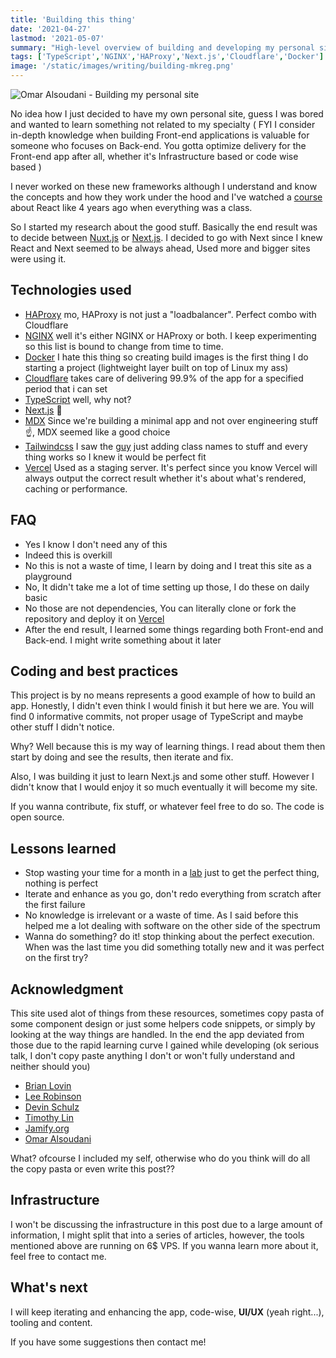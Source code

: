 ```yaml
---
title: 'Building this thing'
date: '2021-04-27'
lastmod: '2021-05-07'
summary: "High-level overview of building and developing my personal site and some of the struggles for someone whose specialty is not Front-end. And by that I mean I have zero knowledge of CSS (Well not zero maybe 5%)."
tags: ['TypeScript','NGINX','HAProxy','Next.js','Cloudflare','Docker']
image: '/static/images/writing/building-mkreg.png'
---
```


<Image
  src="/static/images/writing/building-mkreg.png"
  alt="Omar Alsoudani - Building my personal site"
  width={1392}
  height={1100}
/>


No idea how I just decided to have my own personal site, guess I was bored and wanted to learn something not related to my specialty ( FYI I consider in-depth knowledge when building Front-end applications is valuable for someone who focuses on Back-end. You gotta optimize delivery for the Front-end app after all, whether it's Infrastructure based or code wise based )

I never worked on these new frameworks although I understand and know the concepts and how they work under the hood and I've watched a [course](https://www.udemy.com/course/react-the-complete-guide-incl-redux/) about React like 4 years ago when everything was a class.

So I started my research about the good stuff. Basically the end result was to decide between [Nuxt.js](https://nuxtjs.org/) or [Next.js](https://nextjs.org/). I decided to go with Next since I knew React and Next seemed to be always ahead, Used more and bigger sites were using it.

## Technologies used

- [HAProxy](https://www.haproxy.org/) mo, HAProxy is not just a "loadbalancer". Perfect combo with Cloudflare
- [NGINX](https://nginx.org/) well it's either NGINX or HAProxy or both. I keep experimenting so this list is bound to change from time to time.
- [Docker](https://www.docker.com/) I hate this thing so creating build images is the first thing I do starting a project (lightweight layer built on top of Linux my ass)
- [Cloudflare](https://cloudflare.com/) takes care of delivering 99.9% of the app for a specified period that i can set
- [TypeScript](https://www.typescriptlang.org/) well, why not?
- [Next.js](https://nextjs.org/) 🤔
- [MDX](https://mdxjs.com/) Since we're building a minimal app and not over engineering stuff ☝, MDX seemed like a good choice
- [Tailwindcss](https://tailwindcss.com/) I saw the [guy](https://www.youtube.com/channel/UCy1H38XrN7hi7wHSClfXPqQ) just adding class names to stuff and every thing works so I knew it would be perfect fit
- [Vercel](https://vercel.com/) Used as a staging server. It's perfect since you know Vercel will always output the correct result
whether it's about what's rendered, caching or performance.

## FAQ

- Yes I know I don't need any of this
- Indeed this is overkill
- No this is not a waste of time, I learn by doing and I treat this site as a playground
- No, It didn't take me a lot of time setting up those, I do these on daily basic
- No those are not dependencies, You can literally clone or fork the repository and deploy it on [Vercel](https://vercel.com/)
- After the end result, I learned some things regarding both Front-end and Back-end. I might write something about it later

## Coding and best practices

This project is by no means represents a good example of how to build an app. Honestly, I didn't even think I would finish it but here we are. You will find 0 informative commits, not proper usage of TypeScript and maybe other stuff I didn't notice.

Why? Well because this is my way of learning things. I read about them then start by doing and see the results, then iterate and fix. 

Also, I was building it just to learn Next.js and some other stuff. However I didn't know that I would enjoy it so much eventually it will become my site.

If you wanna contribute, fix stuff, or whatever feel free to do so. The code is open source.

## Lessons learned

- Stop wasting your time for a month in a [lab](https://rsms.me/inter/lab/) just to get the perfect thing, nothing is perfect
- Iterate and enhance as you go, don't redo everything from scratch after the first failure
- No knowledge is irrelevant or a waste of time. As I said before this helped me a lot dealing with software on the other side of the spectrum
- Wanna do something? do it! stop thinking about the perfect execution. When was the last time you did something totally new and it was perfect on the first try?

## Acknowledgment

This site used alot of things from these resources, sometimes copy pasta of some component design or just some helpers code snippets, or simply by looking at the way things are handled. In the end the app deviated from those due to the rapid learning curve I gained while developing (ok serious talk, I don't copy paste anything I don't or won't fully understand and neither should you)

- [Brian Lovin](https://brianlovin.com/)
- [Lee Robinson](https://leerob.io/)
- [Devin Schulz](https://devinschulz.com/)
- [Timothy Lin](https://tailwind-nextjs-starter-blog.vercel.app/)
- [Jamify.org](https://www.jamify.org/)
- [Omar Alsoudani](https://mkreg.dev/)

What? ofcourse I included my self, otherwise who do you think will do all the copy pasta or even write this post??

## Infrastructure

I won't be discussing the infrastructure in this post due to a large amount of information, I might split that into a series of articles, however, the tools mentioned above are running on 6$ VPS. If you wanna learn more about it, feel free to contact me.

## What's next

I will keep iterating and enhancing the app, code-wise, **UI/UX** (yeah right...), tooling and content.

If you have some suggestions then contact me!
